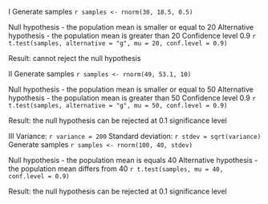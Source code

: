 I
Generate samples
`r samples <- rnorm(30, 18.5, 0.5)`

Null hypothesis - the population mean is smaller or equal to 20
Alternative hypothesis - the population mean is greater than 20
Confidence level 0.9
`r t.test(samples, alternative = "g", mu = 20, conf.level = 0.9)`

Result: cannot reject the null hypothesis

II
Generate samples
`r samples <- rnorm(49, 53.1, 10)`

Null hypothesis - the population mean is smaller or equal to 50
Alternative hypothesis - the population mean is greater than 50
Confidence level 0.9
`r t.test(samples, alternative = "g", mu = 50, conf.level = 0.9)`

Result: the null hypothesis can be rejected at 0.1 significance level 

III
Variance: `r variance = 200`
Standard deviation: `r stdev = sqrt(variance)`
Generate samples
`r samples <- rnorm(100, 40, stdev)`

Null hypothesis - the population mean is equals 40
Alternative hypothesis - the population mean differs from 40
`r t.test(samples, mu = 40, conf.level = 0.9)`

Result: the null hypothesis can be rejected at 0.1 significance level

